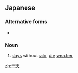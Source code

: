 ==Japanese==
{{ja-kanjitab|かん|てん|yomi=o}}

===Alternative forms===
* {{l|ja|旱天}}

===Noun===
{{ja-noun|かんてん}}

# [[days]] without [[rain]], [[dry]] [[weather]]

[[zh:干天]]